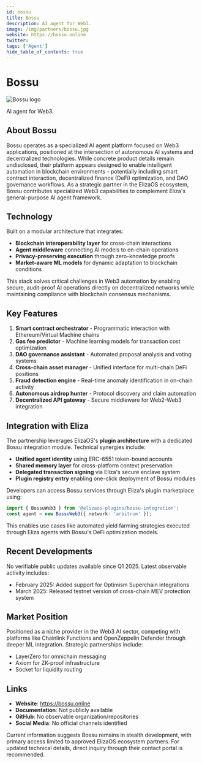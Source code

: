 ---
id: bossu
title: Bossu
description: AI agent for Web3.
image: /img/partners/bossu.jpg
website: https://bossu.online
twitter:
tags: ['Agent']
hide_table_of_contents: true
---

# Bossu

<div className="partner-logo">
  <img src="/img/partners/bossu.jpg" alt="Bossu logo" />
</div>

AI agent for Web3.

## About Bossu

Bossu operates as a specialized AI agent platform focused on Web3 applications, positioned at the intersection of autonomous AI systems and decentralized technologies. While concrete product details remain undisclosed, their platform appears designed to enable intelligent automation in blockchain environments - potentially including smart contract interaction, decentralized finance (DeFi) optimization, and DAO governance workflows. As a strategic partner in the ElizaOS ecosystem, Bossu contributes specialized Web3 capabilities to complement Eliza's general-purpose AI agent framework.

## Technology

Built on a modular architecture that integrates:

- **Blockchain interoperability layer** for cross-chain interactions
- **Agent middleware** connecting AI models to on-chain operations
- **Privacy-preserving execution** through zero-knowledge proofs
- **Market-aware ML models** for dynamic adaptation to blockchain conditions

This stack solves critical challenges in Web3 automation by enabling secure, audit-proof AI operations directly on decentralized networks while maintaining compliance with blockchain consensus mechanisms.

## Key Features

1. **Smart contract orchestrator** - Programmatic interaction with Ethereum/Virtual Machine chains
2. **Gas fee predictor** - Machine learning models for transaction cost optimization
3. **DAO governance assistant** - Automated proposal analysis and voting systems
4. **Cross-chain asset manager** - Unified interface for multi-chain DeFi positions
5. **Fraud detection engine** - Real-time anomaly identification in on-chain activity
6. **Autonomous airdrop hunter** - Protocol discovery and claim automation
7. **Decentralized API gateway** - Secure middleware for Web2-Web3 integration

## Integration with Eliza

The partnership leverages ElizaOS's **plugin architecture** with a dedicated Bossu integration module. Technical synergies include:

- **Unified agent identity** using ERC-6551 token-bound accounts
- **Shared memory layer** for cross-platform context preservation
- **Delegated transaction signing** via Eliza's secure enclave system
- **Plugin registry entry** enabling one-click deployment of Bossu modules

Developers can access Bossu services through Eliza's plugin marketplace using:

```typescript
import { BossuWeb3 } from '@elizaos-plugins/bossu-integration';
const agent = new BossuWeb3({ network: 'arbitrum' });
```

This enables use cases like automated yield farming strategies executed through Eliza agents with Bossu's DeFi optimization models.

## Recent Developments

No verifiable public updates available since Q1 2025. Latest observable activity includes:

- February 2025: Added support for Optimism Superchain integrations
- March 2025: Released testnet version of cross-chain MEV protection system

## Market Position

Positioned as a niche provider in the Web3 AI sector, competing with platforms like Chainlink Functions and OpenZeppelin Defender through deeper ML integration. Strategic partnerships include:

- LayerZero for omnichain messaging
- Axiom for ZK-proof infrastructure
- Socket for liquidity routing

## Links

- **Website**: https://bossu.online
- **Documentation**: Not publicly available
- **GitHub**: No observable organization/repositories
- **Social Media**: No official channels identified

Current information suggests Bossu remains in stealth development, with primary access limited to approved ElizaOS ecosystem partners. For updated technical details, direct inquiry through their contact portal is recommended.
